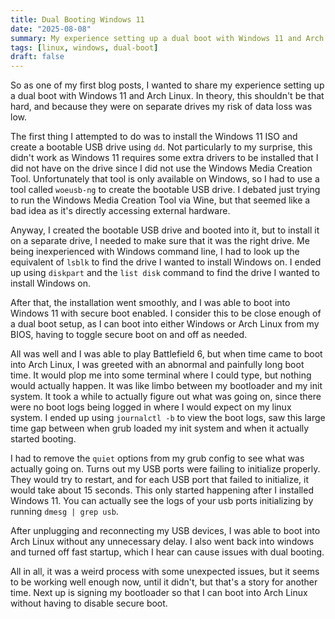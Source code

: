 ```yaml
---
title: Dual Booting Windows 11
date: "2025-08-08"
summary: My experience setting up a dual boot with Windows 11 and Arch Linux.
tags: [linux, windows, dual-boot]
draft: false
---
```


So as one of my first blog posts, I wanted to share my experience setting up a dual boot with Windows 11 and Arch Linux.
In theory, this shouldn't be that hard, and because they were on separate drives my risk of data loss was low.

The first thing I attempted to do was to install the Windows 11 ISO and create a bootable USB drive using `dd`.
Not particularly to my surprise, this didn't work as Windows 11 requires some extra drivers to be installed that I did not have on the drive since I did not use the Windows Media Creation Tool.
Unfortunately that tool is only available on Windows, so I had to use a tool called `woeusb-ng` to create the bootable USB drive.
I debated just trying to run the Windows Media Creation Tool via Wine, but that seemed like a bad idea as it's directly accessing external hardware.

Anyway, I created the bootable USB drive and booted into it, but to install it on a separate drive, I needed to make sure that it was the right drive.
Me being inexperienced with Windows command line, I had to look up the equivalent of `lsblk` to find the drive I wanted to install Windows on.
I ended up using `diskpart` and the `list disk` command to find the drive I wanted to install Windows on.

After that, the installation went smoothly, and I was able to boot into Windows 11 with secure boot enabled.
I consider this to be close enough of a dual boot setup, as I can boot into either Windows or Arch Linux from my BIOS, having to toggle secure boot on and off as needed.

All was well and I was able to play Battlefield 6, but when time came to boot into Arch Linux, I was greeted with an abnormal and painfully long boot time.
It would plop me into some terminal where I could type, but nothing would actually happen. It was like limbo between my bootloader and my init system.
It took a while to actually figure out what was going on, since there were no boot logs being logged in where I would expect on my linux system.
I ended up using `journalctl -b` to view the boot logs, saw this large time gap between when grub loaded my init system and when it actually started booting.

I had to remove the `quiet` options from my grub config to see what was actually going on. Turns out my USB ports were failing to initialize properly.
They would try to restart, and for each USB port that failed to initialize, it would take about 15 seconds. This only started happening after I installed Windows 11.
You can actually see the logs of your usb ports initializing by running `dmesg | grep usb`.

After unplugging and reconnecting my USB devices, I was able to boot into Arch Linux without any unnecessary delay.
I also went back into windows and turned off fast startup, which I hear can cause issues with dual booting.

All in all, it was a weird process with some unexpected issues, but it seems to be working well enough now, until it didn't, but that's a story for another time.
Next up is signing my bootloader so that I can boot into Arch Linux without having to disable secure boot.